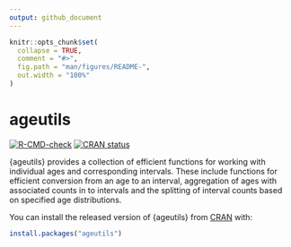 ```yaml
---
output: github_document
---
```


<!-- README.md is generated from README.Rmd. Please edit that file -->

```r
knitr::opts_chunk$set(
  collapse = TRUE,
  comment = "#>",
  fig.path = "man/figures/README-",
  out.width = "100%"
)
```

# ageutils

<!-- badges: start -->
[![R-CMD-check](https://github.com/TimTaylor/ageutils/actions/workflows/R-CMD-check.yaml/badge.svg)](https://github.com/TimTaylor/ageutils/actions/workflows/R-CMD-check.yaml)
<a href="https://CRAN.R-project.org/package=ageutils" class="pkgdown-release"><img src="https://www.r-pkg.org/badges/version/ageutils" alt="CRAN status" /></a>
<!-- badges: end -->

{ageutils} provides a collection of efficient functions for working with
individual ages and corresponding intervals. These include functions for
efficient conversion from an age to an interval, aggregation of ages with
associated counts in to intervals and the splitting of interval counts based on
specified age distributions.

You can install the released version of {ageutils} from [CRAN](https://cran.r-project.org/) with:

```r
install.packages("ageutils")
```
